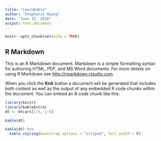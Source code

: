 ```yaml
---
title: "LearnKable"
author: "Stephanie Huang"
date: "June 15, 2018"
output: html_document
---
```


```r
knitr::opts_chunk$set(echo = TRUE)
```

## R Markdown

This is an R Markdown document. Markdown is a simple formatting syntax for authoring HTML, PDF, and MS Word documents. For more details on using R Markdown see <http://rmarkdown.rstudio.com>.

When you click the **Knit** button a document will be generated that includes both content as well as the output of any embedded R code chunks within the document. You can embed an R code chunk like this:

```r
library(knitr)
library(kableExtra)
dt <- mtcars[1:5, 1:6]

kable(dt)
```
```r


kable(dt) %>%
  kable_styling(bootstrap_options = "striped", full_width = F)
```

